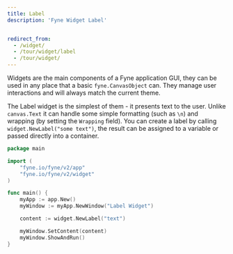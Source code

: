 ```yaml
---
title: Label
description: 'Fyne Widget Label'


redirect_from:
  - /widget/
  - /tour/widget/label
  - /tour/widget/
---
```


Widgets are the main components of a Fyne application GUI, they can be
used in any place that a basic `fyne.CanvasObject` can. They manage user
interactions and will always match the current theme.

The Label widget is the simplest of them - it presents text to the user.
Unlike `canvas.Text` it can handle some simple formatting (such as `\n`)
and wrapping (by setting the `Wrapping` field).
You can create a label by calling `widget.NewLabel("some text")`, the
result can be assigned to a variable or passed directly into a container.

```go
package main

import (
	"fyne.io/fyne/v2/app"
	"fyne.io/fyne/v2/widget"
)

func main() {
	myApp := app.New()
	myWindow := myApp.NewWindow("Label Widget")

	content := widget.NewLabel("text")

	myWindow.SetContent(content)
	myWindow.ShowAndRun()
}
```
